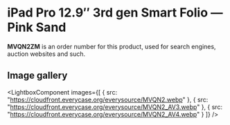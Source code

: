 
# iPad Pro 12.9″ 3rd gen Smart Folio — Pink Sand

<Callout type='info' emoji='👉🏻'>**MVQN2ZM** is an order number for this product, used for search engines, auction websites and such.</Callout>

## Image gallery

<LightboxComponent
    images={[
      {
        src: "https://cloudfront.everycase.org/everysource/MVQN2.webp"
      },
      {
        src: "https://cloudfront.everycase.org/everysource/MVQN2_AV3.webp"
      },
      {
        src: "https://cloudfront.everycase.org/everysource/MVQN2_AV4.webp"
      }
    ]}
  />
